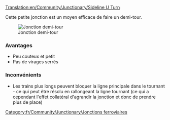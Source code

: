 [[Translation:en/Community/Junctionary/Sideline U Turn]]

{{fr/Community/Junctionary/Menu de Croisements}}
Cette petite jonction est un moyen efficace de faire un demi-tour.

[[File:en/Community/Junctionary/Mainline u turn.png|center|frame|Jonction demi-tour]]

===Avantages===
*Peu couteux et petit
*Pas de virages serrés

===Inconvénients===
*Les trains plus longs peuvent bloquer la ligne principale dans le tournant - ce qui peut être résolu en rallongeant la ligne tournant (ce qui a cependant l'effet collatéral d'agrandir la jonction et donc de prendre plus de place)

[[Category:fr/Community/Junctionary/Jonctions ferroviaires]]